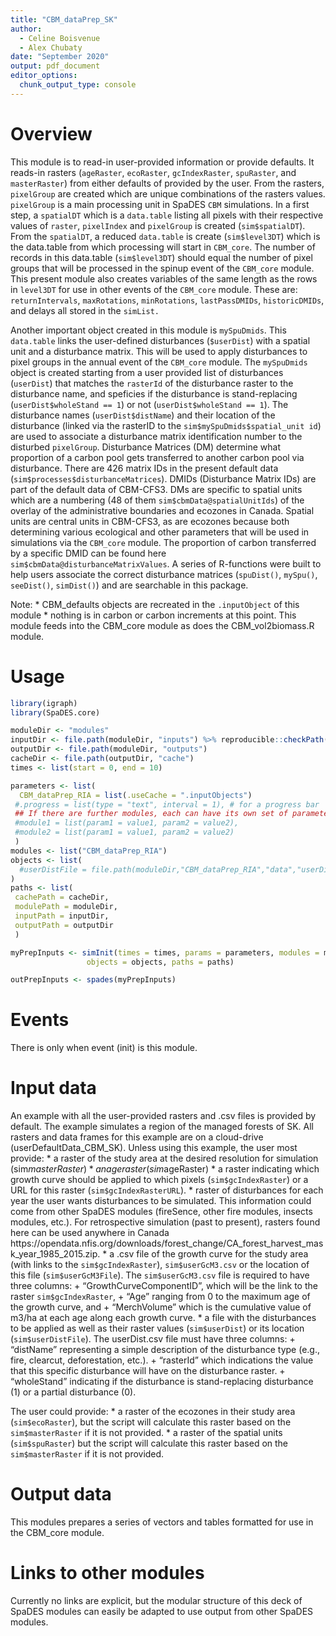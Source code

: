 ---
title: "CBM_dataPrep_SK"
author:
  - Celine Boisvenue
  - Alex Chubaty
date: "September 2020"
output: pdf_document
editor_options: 
  chunk_output_type: console
---

# Overview

This module is to read-in user-provided information or provide defaults.
It reads-in rasters (`ageRaster`, `ecoRaster`, `gcIndexRaster`, `spuRaster`, and `masterRaster`) from either defaults of provided by the user.
From the rasters, `pixelGroup` are created which are unique combinations of the rasters values.
`pixelGroup` is a main processing unit in SpaDES `CBM` simulations. In a first step, a `spatialDT` which is a `data.table` listing all pixels with their respective values of `raster`, `pixelIndex` and `pixelGroup` is created (`sim$spatialDT`).
From the `spatialDT`, a reduced `data.table` is create (`sim$level3DT`) which is the data.table from which processing will start in `CBM_core`.
The number of records in this data.table (`sim$level3DT`) should equal the number of pixel groups that will be processed in the spinup event of the `CBM_core` module.
This present module also creates variables of the same length as the rows in `level3DT` for use in other events of the `CBM_core` module.
These are: `returnIntervals`, `maxRotations`, `minRotations`, `lastPassDMIDs`, `historicDMIDs`, and delays all stored in the `simList.`

Another important object created in this module is `mySpuDmids`.
This `data.table` links the user-defined disturbances (`$userDist`) with a spatial unit and a disturbance matrix.
This will be used to apply disturbances to pixel groups in the annual event of the `CBM_core` module.
The `mySpuDmids` object is created starting from a user provided list of disturbances (`userDist`) that matches the `rasterId` of the disturbance raster to the disturbance name, and speficies if the disturbance is stand-replacing (`userDist$wholeStand == 1`) or not (`userDist$wholeStand == 1`).
The disturbance names (`userDist$distName`) and their location of the disturbance (linked via the rasterID to the `sim$mySpuDmids$spatial_unit id`) are used to associate a disturbance matrix identification number to the disturbed `pixelGroup`.
Disturbance Matrices (DM) determine what proportion of a carbon pool gets transferred to another carbon pool via disturbance.
There are 426 matrix IDs in the present default data (`sim$processes$disturbanceMatrices`).
DMIDs (Disturbance Matrix IDs) are part of the default data of CBM-CFS3.
DMs are specific to spatial units which are a numbering (48 of them `sim$cbmData@spatialUnitIds`) of the overlay of the administrative boundaries and ecozones in Canada. 
Spatial units are central units in CBM-CFS3, as are ecozones because both determining various ecological and other parameters that will be used in simulations via the `CBM_core` module. 
The proportion of carbon transferred by a specific DMID can be found here `sim$cbmData@disturbanceMatrixValues`.
A series of R-functions were built to help users associate the correct disturbance matrices (`spuDist()`, `mySpu()`, `seeDist()`, `simDist()`) and are searchable in this package.

Note: 
* CBM_defaults objects are recreated in the `.inputObject` of this module
* nothing is in carbon or carbon increments at this point. This module feeds into the CBM_core module as does the CBM_vol2biomass.R module. 

# Usage

```{r module_usage}
library(igraph)
library(SpaDES.core)

moduleDir <- "modules"
inputDir <- file.path(moduleDir, "inputs") %>% reproducible::checkPath(create = TRUE)
outputDir <- file.path(moduleDir, "outputs")
cacheDir <- file.path(outputDir, "cache")
times <- list(start = 0, end = 10)

parameters <- list(
  CBM_dataPrep_RIA = list(.useCache = ".inputObjects")
 #.progress = list(type = "text", interval = 1), # for a progress bar
 ## If there are further modules, each can have its own set of parameters:
 #module1 = list(param1 = value1, param2 = value2),
 #module2 = list(param1 = value1, param2 = value2)
 )
modules <- list("CBM_dataPrep_RIA")
objects <- list(
  #userDistFile = file.path(moduleDir,"CBM_dataPrep_RIA","data","userDist.csv")
)
paths <- list(
 cachePath = cacheDir,
 modulePath = moduleDir,
 inputPath = inputDir,
 outputPath = outputDir
 )

myPrepInputs <- simInit(times = times, params = parameters, modules = modules,
                 objects = objects, paths = paths)

outPrepInputs <- spades(myPrepInputs)
```

# Events

There is only when event (init) is this module.

# Input data

An example with all the user-provided rasters and .csv files is provided by default. The example simulates a region of the managed forests of SK. All rasters and data frames for this example are on a cloud-drive (userDefaultData_CBM_SK). Unless using this example, the user most provide: 
* a raster of the study area at the desired resolution for simulation (sim$masterRaster)
* an age raster (sim$ageRaster)
* a raster indicating which growth curve should be applied to which pixels (`sim$gcIndexRaster`) or a URL for this raster (`sim$gcIndexRasterURL`).
* raster of disturbances for each year the user wants disturbances to be simulated. This information could come from other SpaDES modules (fireSence, other fire modules, insects modules, etc.). For retrospective simulation (past to present), rasters found here can be used anywhere in Canada https://opendata.nfis.org/downloads/forest_change/CA_forest_harvest_mask_year_1985_2015.zip.
* a .csv file of the growth curve for the study area (with links to the `sim$gcIndexRaster`), `sim$userGcM3.csv` or the location of this file (`sim$userGcM3File`). The `sim$userGcM3.csv` file is required to have three columns: 
    + "GrowthCurveComponentID", which will be the link to the raster `sim$gcIndexRaster`, 
    + "Age" ranging from 0 to the maximum age of the growth curve, and 
    + "MerchVolume" which is the cumulative value of m3/ha at each age along each growth curve.
* a file with the disturbances to be applied as well as their raster values (`sim$userDist`) or its location (`sim$userDistFile`). The userDist.csv file must have three columns:
    + "distName" representing a simple description of the disturbance type (e.g., fire, clearcut, deforestation, etc.).
    + "rasterId" which indications the value that this specific disturbance will have on the disturbance raster.
    + "wholeStand" indicating if the disturbance is stand-replacing disturbance (1) or a partial disturbance (0).

The user could provide:
* a raster of the ecozones in their study area (`sim$ecoRaster`), but the script will calculate this raster based on the `sim$masterRaster` if it is not provided.
* a raster of the spatial units (`sim$spuRaster`) but the script will calculate this raster based on the `sim$masterRaster` if it is not provided. 

# Output data

This modules prepares a series of vectors and tables formatted for use in the CBM_core module.

# Links to other modules

Currently no links are explicit, but the modular structure of this deck of SpaDES modules can easily be adapted to use output from other SpaDES modules.


